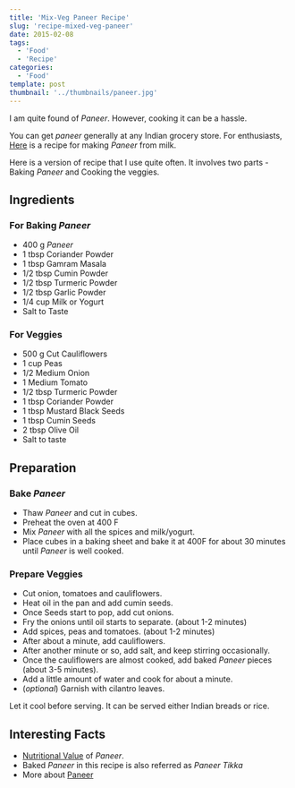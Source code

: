 ```yaml
---
title: 'Mix-Veg Paneer Recipe'
slug: 'recipe-mixed-veg-paneer'
date: 2015-02-08
tags:
  - 'Food'
  - 'Recipe'
categories:
  - 'Food'
template: post
thumbnail: '../thumbnails/paneer.jpg'
---
```


I am quite found of _Paneer_. However, cooking it can be a hassle.

You can get _paneer_ generally at any Indian grocery store. For
enthusiasts, [Here](https://thewayofcheese.com/2013/02/18/paneer/) is a
recipe for making _Paneer_ from milk.

Here is a version of recipe that I use quite often. It involves two
parts - Baking _Paneer_ and Cooking the veggies.

<ZoomImage src='https://res.cloudinary.com/sadanandsingh/image/upload/v1496963330/bakedPaneer_wxweem.jpg'></ZoomImage>

## Ingredients

### For Baking _Paneer_

- 400 g _Paneer_
- 1 tbsp Coriander Powder
- 1 tbsp Gamram Masala
- 1/2 tbsp Cumin Powder
- 1/2 tbsp Turmeric Powder
- 1/2 tbsp Garlic Powder
- 1/4 cup Milk or Yogurt
- Salt to Taste

### For Veggies

- 500 g Cut Cauliflowers
- 1 cup Peas
- 1/2 Medium Onion
- 1 Medium Tomato
- 1/2 tbsp Turmeric Powder
- 1 tbsp Coriander Powder
- 1 tbsp Mustard Black Seeds
- 1 tbsp Cumin Seeds
- 2 tbsp Olive Oil
- Salt to taste

## Preparation

### Bake _Paneer_

- Thaw _Paneer_ and cut in cubes.
- Preheat the oven at 400 F
- Mix _Paneer_ with all the spices and milk/yogurt.
- Place cubes in a baking sheet and bake it at 400F for about 30
  minutes until _Paneer_ is well cooked.

### Prepare Veggies

- Cut onion, tomatoes and cauliflowers.
- Heat oil in the pan and add cumin seeds.
- Once Seeds start to pop, add cut onions.
- Fry the onions until oil starts to separate. (about 1-2 minutes)
- Add spices, peas and tomatoes. (about 1-2 minutes)
- After about a minute, add cauliflowers.
- After another minute or so, add salt, and keep stirring
  occasionally.
- Once the cauliflowers are almost cooked, add baked _Paneer_ pieces
  (about 3-5 minutes).
- Add a little amount of water and cook for about a minute.
- (_optional_) Garnish with cilantro leaves.

Let it cool before serving. It can be served either Indian breads or
rice.

<ZoomImage src='https://res.cloudinary.com/sadanandsingh/image/upload/v1496963330/bakedPaneer_final_bh3rss.jpg'></ZoomImage>

## Interesting Facts

- [Nutritional Value](https://nutritiondata.self.com/facts/recipe/1770692/2) of _Paneer_.
- Baked _Paneer_ in this recipe is also referred as _Paneer Tikka_
- More about [Paneer](https://en.wikipedia.org/wiki/Paneer)
